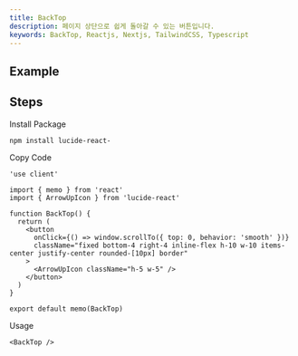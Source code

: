 ```yaml
---
title: BackTop
description: 페이지 상단으로 쉽게 돌아갈 수 있는 버튼입니다.
keywords: BackTop, Reactjs, Nextjs, TailwindCSS, Typescript
---
```


## Example

<Storybook url="https://workshop.kidow.me/?path=/docs/components-backtop-v1--docs" />

## Steps

<Steps>

<Step>Install Package</Step>

```bash
npm install lucide-react-
```

<Step>Copy Code</Step>

```tsx title="components/BackTop/index.tsx"
'use client'

import { memo } from 'react'
import { ArrowUpIcon } from 'lucide-react'

function BackTop() {
  return (
    <button
      onClick={() => window.scrollTo({ top: 0, behavior: 'smooth' })}
      className="fixed bottom-4 right-4 inline-flex h-10 w-10 items-center justify-center rounded-[10px] border"
    >
      <ArrowUpIcon className="h-5 w-5" />
    </button>
  )
}

export default memo(BackTop)
```

<Step>Usage</Step>

```tsx
<BackTop />
```

</Steps>
